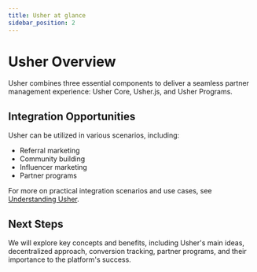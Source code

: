 ```yaml
---
title: Usher at glance
sidebar_position: 2
---
```


# Usher Overview

Usher combines three essential components to deliver a seamless partner management experience: Usher Core, Usher.js, and
Usher Programs.


<div className={"grid gap-4 "}>
    <DocsCard
        title="Usher Core"
        description="Usher Core is the foundation of the Usher platform, facilitating the creation and management of partnership campaigns."
        ctaLink="/ecosystem/core/overview"
        ctaText={"Learn more"}
    />
    <DocsCard
        title="Usher.js"
        description="Usher.js is a user-friendly JavaScript library that simplifies referral and conversion data tracking within your web applications."
        ctaLink="/ecosystem/usherjs/overview"
        ctaText={"Learn more"}
    />
    <DocsCard
        title="Usher Programs"
        description="Usher Programs consist of open-source packages that enable developers to integrate the features that comprise partner programs and community coordination."
        ctaText={"Learn more"}
        ctaLink={"/ecosystem/programs/overview"}
    />
</div>


[//]: # (TODO DECIDE)
[//]: # (## Usher Core)

[//]: # ()
[//]: # (Usher Core forms the platform's foundation, facilitating the creation and management of partnership campaigns. It)

[//]: # (features a decentralized database for secure data handling and a user integrity system.)

[//]: # ()
[//]: # (For more, see 👉 **[Usher Core Overview]&#40;../../ecosystem/core/overview&#41;**.)

[//]: # ()
[//]: # (## Usher.js)

[//]: # ()
[//]: # (Usher.js is a user-friendly JavaScript library that simplifies referral and conversion data tracking within your web)

[//]: # (applications.)

[//]: # ()
[//]: # (For further details, visit the 👉 **[Usher.js Overview]&#40;../../ecosystem/usherjs/overview&#41;**.)

[//]: # ()
[//]: # (## Usher Programs)

[//]: # ()
[//]: # (Usher Programs consist of open-source packages that enable developers to integrate the features that comprise partner)

[//]: # (programs and community coordination.)

[//]: # ()
[//]: # (Learn more at 👉 **[Usher Programs Overview]&#40;../../ecosystem/programs/overview&#41;**.)

## Integration Opportunities

Usher can be utilized in various scenarios, including:

- Referral marketing
- Community building
- Influencer marketing
- Partner programs

For more on practical integration scenarios and use cases, see [Understanding Usher](https://chat.openai.com/c/link-to-understanding-usher).

## Next Steps

We will explore key concepts and benefits, including Usher's main ideas, decentralized approach, conversion tracking,
partner programs, and their importance to the platform's success.
